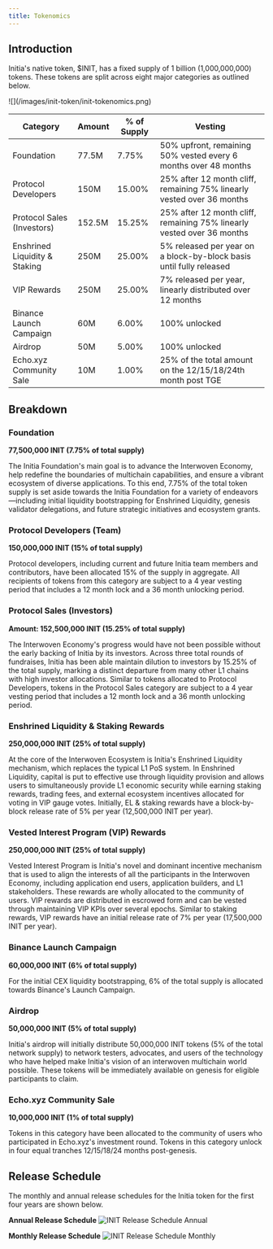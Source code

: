 ```yaml
---
title: Tokenomics
---
```


## Introduction

Initia's native token, $INIT, has a fixed supply of 1 billion (1,000,000,000) tokens. These tokens are split across eight major categories as outlined below.

<Frame>
![](/images/init-token/init-tokenomics.png)
</Frame>

| Category | Amount | % of Supply | Vesting |
|----------|---------|-------------|-----------------|
| Foundation | 77.5M | 7.75% | 50% upfront, remaining 50% vested every 6 months over 48 months |
| Protocol Developers | 150M | 15.00% | 25% after 12 month cliff, remaining 75% linearly vested over 36 months |
| Protocol Sales (Investors) | 152.5M | 15.25% | 25% after 12 month cliff, remaining 75% linearly vested over 36 months |
| Enshrined Liquidity & Staking | 250M | 25.00% | 5% released per year on a block-by-block basis until fully released |
| VIP Rewards | 250M | 25.00% | 7% released per year, linearly distributed over 12 months |
| Binance Launch Campaign | 60M | 6.00% | 100% unlocked |
| Airdrop | 50M | 5.00% | 100% unlocked |
| Echo.xyz Community Sale | 10M | 1.00% | 25% of the total amount on the 12/15/18/24th month post TGE |

## Breakdown

### Foundation
**77,500,000 INIT (7.75% of total supply)**

The Initia Foundation's main goal is to advance the Interwoven Economy, help redefine the boundaries of multichain capabilities, and ensure a vibrant ecosystem of diverse applications. To this end, 7.75% of the total token supply is set aside towards the Initia Foundation for a variety of endeavors—including initial liquidity bootstrapping for Enshrined Liquidity, genesis validator delegations, and future strategic initiatives and ecosystem grants.

### Protocol Developers (Team)
**150,000,000 INIT (15% of total supply)**

Protocol developers, including current and future Initia team members and contributors, have been allocated 15% of the supply in aggregate. All recipients of tokens from this category are subject to a 4 year vesting period that includes a 12 month lock and a 36 month unlocking period.

### Protocol Sales (Investors)
**Amount: 152,500,000 INIT (15.25% of total supply)**

The Interwoven Economy's progress would have not been possible without the early backing of Initia by its investors. Across three total rounds of fundraises, Initia has been able maintain dilution to investors by 15.25% of the total supply, marking a distinct departure from many other L1 chains with high investor allocations. Similar to tokens allocated to Protocol Developers, tokens in the Protocol Sales category are subject to a 4 year vesting period that includes a 12 month lock and a 36 month unlocking period.

### Enshrined Liquidity & Staking Rewards
**250,000,000 INIT (25% of total supply)**

At the core of the Interwoven Ecosystem is Initia's Enshrined Liquidity mechanism, which replaces the typical L1 PoS system. In Enshrined Liquidity, capital is put to effective use through liquidity provision and allows users to simultaneously provide L1 economic security while earning staking rewards, trading fees, and external ecosystem incentives allocated for voting in VIP gauge votes. Initially, EL & staking rewards have a block-by-block release rate of 5% per year (12,500,000 INIT per year).

### Vested Interest Program (VIP) Rewards
**250,000,000 INIT (25% of total supply)**

Vested Interest Program is Initia's novel and dominant incentive mechanism that is used to align the interests of all the participants in the Interwoven Economy, including application end users, application builders, and L1 stakeholders. These rewards are wholly allocated to the community of users. VIP rewards are distributed in escrowed form and can be vested through maintaining VIP KPIs over several epochs. Similar to staking rewards, VIP rewards have an initial release rate of 7% per year (17,500,000 INIT per year).

### Binance Launch Campaign
**60,000,000 INIT (6% of total supply)**

For the initial CEX liquidity bootstrapping, 6% of the total supply is allocated towards Binance's Launch Campaign.

### Airdrop
**50,000,000 INIT (5% of total supply)**

Initia's airdrop will initially distribute 50,000,000 INIT tokens (5% of the total network supply) to network testers, advocates, and users of the technology who have helped make Initia's vision of an interwoven multichain world possible. These tokens will be immediately available on genesis for eligible participants to claim.

### Echo.xyz Community Sale
**10,000,000 INIT (1% of total supply)**

Tokens in this category have been allocated to the community of users who participated in Echo.xyz's investment round. Tokens in this category unlock in four equal tranches 12/15/18/24 months post-genesis.

## Release Schedule

The monthly and annual release schedules for the Initia token for the first four years are shown below.

**Annual Release Schedule**
![INIT Release Schedule Annual](/images/init-token/init-release-schedule-annual.png)

**Monthly Release Schedule**
![INIT Release Schedule Monthly](/images/init-token/init-release-schedule-monthly.png)
